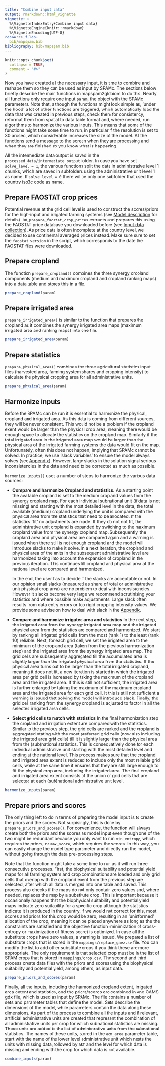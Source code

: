 ```yaml
---
title: "Combine input data"
output: rmarkdown::html_vignette
vignette: >
  %\VignetteIndexEntry{Combine input data}
  %\VignetteEngine{knitr::rmarkdown}
  %\VignetteEncoding{UTF-8}
resource_files:
  bib/mapspam.bib
bibliography: bib/mapspam.bib
---
```


```r
knitr::opts_chunk$set(
  collapse = TRUE,
  comment = "#>"
)
```

Now you have created all the necessary input, it is time to combine and reshape them so they can be used as input by SPAMc. The sections below briefly describe the main functions in mapspam2globiom to do this. Nearly all functions only require one input `param`, the object with the SPAMc parameters. Note that, although the functions might look simple as, 'under the hood' a lot of other functions are triggered, which automatically load the data that was created in previous steps, check them for consistency, reformat them from spatial to data table format and, where needed, run algorithms to harmonize the various inputs. This means that some of the functions might take some time to run, in particular if the resolution is set to 30 arcsec, which considerable increases the size of the model. All the functions send a message to the screen when they are processing and when they are finished so you know what is happening.  

All the intermediate data output is saved in the `processed_data/intermediate_output` folder. In case you have set `solve_level = 1`, the various functions split the data in administrative level 1 chunks, which are saved in subfolders using the administrative unit level 1 as name. If `solve_level = 0` there wil be only one subfolder that used the country iso3c code as name.
 
## Prepare FAOSTAT crop prices

Potential revenue at the grid cell level is used to construct the scores/priors for the high-input and irrigated farming systems (see [Model description](model_description.html) for details). `00_prepare_faostat_crop_prices` extracts and prepares this using the FAOSTAT price database you downloaded before (see [Input data collection](input_data_collection.html)). As price data is often incomplete at the country level, we decided to use continental averaged prices instead. Make sure sure to set the `faostat_version` in the script, which corresponds to the date the FAOSTAT files were downloaded.


## Prepare cropland

The function `prepare_cropland()` combines the three synergy cropland components (medium and maximum cropland and cropland ranking maps) into a data table and stores this in a file. 

```r
prepare_cropland(param)
```

## Prepare irrigated area

`prepare_irrigated_area()` is similar to the function that prepares the cropland as it combines the synergy irrigated area maps (maximum irrigated area and ranking maps) into one file. 

```r
prepare_irrigated_area(param)
```


## Prepare statistics

`prepare_physical_area()` combines the three agricultural statistics input files (harvested area, farming system shares and cropping intensity) to calculate the physical cropping area for all administrative units.

```r
prepare_physical_area(param)
```


## Harmonize inputs

Before the SPAMc can be run it is essential to harmonize the physical, cropland and irrigated area. As this data is coming from different sources, they will be never consistent. This would not be a problem if the cropland exent would be larger than the physical crop area, meaning there would be enough space to allocate the statistics on the cropland map. Similarly if the total irrigated area in the irrigated area map would be larger than the physical area of the irrigated farming systems the data would fit on the map. Unfortunately, often this does not happen, implying that SPAMc cannot be solved. In practice, we use 'slack variables' to ensure the model always solves (see [Appendix](appendix.html)). However, large slacks in the solution signal serious inconsistencies in the data and need to be corrected as much as possible.  

`harmonize_inputs()` uses a number of steps to harmonize the various data sources:

- **Compare and harmonize Cropland and statistics.** As a starting point the available cropland is set to the medium cropland values from the synergy cropland map. For each individual subnational unit (if data is not missing) and starting with the most detailed level in the data, the total available (medium) cropland underlying the unit is compared with the physical area from the statistics that need to be allocated. If the statistics 'fit' no adjustments are made. If they do not not fit, the administrative unit cropland is expanded by switching to the maximum cropland value from the synergy cropland map. Subsequently, the cropland area and physical area are compared again and a warning is issued when there still is not enough cropland and the model will introduce slacks to make it solve. In a next iteration, the cropland and physical area of the units in the subsequent administrative level are harmonized taking into account the expansion of cropland in the previous iteration. This continues till cropland and physical area at the national level are compared and harmonized.

    In the end, the user has to decide if the slacks are acceptable or not. In our opinion small slacks (measured as share of total or administrative unit physical crop area) are no problem to deal with inconsistencies. However it slacks become very large we recommend scrutinizing your statistics and where possible make adjustments. Large slack often results from data entry errors or too rigid cropping intensity values. We provide some advise on how to deal with slack in the [Appendix](appendix.html). 

- **Compare and harmonize irrigated area and statistics** In the next step, the irrigated area from the synergy irrigated area map and the irrigated physical area from the statistics are compared and harmonized. We start by ranking all irrigated grid cells from the most (rank 1) to the least (rank 10) reliable. Next, for each grid cell, we set the irrigated area to the minimum of the cropland area (taken from the previous harmonization step) and the irrigated area from the synergy irrigated area map. The grid cells are subsequently aggregated till the accumulated area is slightly larger than the irrigated physical area from the statistics. If the physical area turns out to be larger than the total irrigated cropland, meaning it does not fit, a new iteration is started in which the irrigated area per grid cell is increased by taking the maximum of the cropland area and the irrigated area. If this is still not sufficient, the irrigated area is further enlarged by taking the  maximum of the maximum cropland area and the irrigated area for each grid cell. It this is still not sufficient a warning is issued that solving the model will introduce slack. Finally, the grid cell ranking from the synergy cropland is adjusted to factor in all the selected irrigated area cells. 

- **Select grid cells to match with statistics** In the final harmonization step the cropland and irrigation extent are compared with the statistics. Similar to the previous step, the grid cells are ranked and the cropland is aggregated stating with the most preferred grid cells (now also including the irrigated area grid cells) till it is slightly larger than the physical area from the (sub)national statistics. This is consequatively done for each individual administrative unit starting with the most detailed level and ending at the national level. This process makes sure that the cropland and irrigated area extent is reduced to include only the most reliable grid cells, while at the same time it ensures that they are still large enough to fit the physical crop area, including the irrigated area. The final cropland and irrigated area extent consists of the union of grid cells that are selected at each (sub)national administrative unit level.     

```r
harmonize_inputs(param)
```


## Prepare priors and scores

The only thing left to do in terms of preparing the model input is to create the priors and the scores. Not surpisingly, this is done by `prepare_priors_and_scores()`. For convenience, the function will always create both the priors and the scores as model input even though one of the two might be redundant because you only want to run `min_entropy`, which requires the priors, or `max_score`, which requires the scores. In this way, you can easily change the model type parameter and directly run the model, without going through the data pre-processing steps.

Note that the function might take a some time to run as it will run three consecutive processes. First, the biophysical suitability and potential yield maps for all farming system and crop combinations are loaded and only grid cells that overlap with the cropland exent from the previous step are selected, after which all data is merged into one table and saved. This process also checks if the maps do not only contain zero values and, where needed, replaces the map by a substitute crop. This is important because it occasionally happens that the biophysical suitability and potential yield maps indicate zero suitability for a specific crop although the statistics indicate it is produced in the country. If we would not correct for this, most scores and priors for this crop would be zero, resulting in an 'uninformed' allocation of the crop, meaning it can be placed anywhere as long as the the constraints are satisfied and the objective function (minimization of cross-entropy or maximization of fitness score) is optimized. In case all the substitute crops have zero values, a warning is issued. We prepared a list of substitute crops  that is stored in the `mappings/replace_gaez.sv` file. You can modify the list to add other substitute crops if you think these are more appropriate. The only requirement is that selected crop must be in the list of SPAM crops that is stored in `mappings/crop.csv`. The second and third process create data files with the priors and scores using the biophysical suitability and potential yield, among others, as input data.    

```r
prepare_priors_and_scores(param)
```

Finally, all the inputs, including the harmonized cropland extent, irrigated area extent and statistics, and the priors/scores are combined in one GAMS gdx file, which is used as input by SPAMc. The file contains a number of sets and parameter tables that define the model. Sets describe the dimensions of the model, while  parameters contain the data along these dimensions. As part of the process to combine all the inputs and if relevant, artificial administrative units are created that represent the combination of all administrative units per crop for which subnational statistics are missing. These units are added to the list of administrative units from the subnational statistics. The names of these units, stored in the `adm_area` parameter table, start with the name of the lower level administrative unit which nests the units with missing data, followed by `ART` and the level for which data is missing and ending with the crop for which data is not available. 

```r
combine_inputs(param)
```


